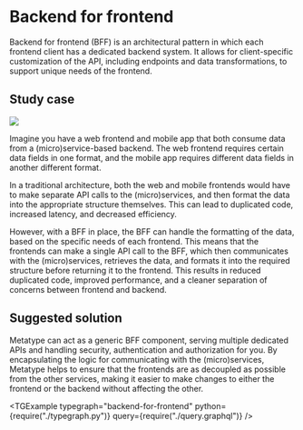 
# Backend for frontend

Backend for frontend (BFF) is an architectural pattern in which each frontend
client has a dedicated backend system. It allows for client-specific
customization of the API, including endpoints and data transformations, to
support unique needs of the frontend.

## Study case

<div className="text-center md:float-right p-8">

![](image.drawio.svg)

</div>

Imagine you have a web frontend and mobile app that both consume data from a
(micro)service-based backend. The web frontend requires certain data fields in one
format, and the mobile app requires different data fields in another different
format.

In a traditional architecture, both the web and mobile frontends would have to
make separate API calls to the (micro)services, and then format the data into the
appropriate structure themselves. This can lead to duplicated code, increased
latency, and decreased efficiency.

However, with a BFF in place, the BFF can handle the formatting of the data,
based on the specific needs of each frontend. This means that the frontends can
make a single API call to the BFF, which then communicates with the
(micro)services, retrieves the data, and formats it into the required structure
before returning it to the frontend. This results in reduced duplicated code,
improved performance, and a cleaner separation of concerns between frontend and
backend.

## Suggested solution

Metatype can act as a generic BFF component, serving multiple dedicated APIs and
handling security, authentication and authorization for you. By encapsulating the
logic for communicating with the (micro)services, Metatype helps to ensure that
the frontends are as decoupled as possible from the other services, making it
easier to make changes to either the frontend or the backend without affecting
the other.

<TGExample
  typegraph="backend-for-frontend"
  python={require("./typegraph.py")}
  query={require("./query.graphql")}
/>
